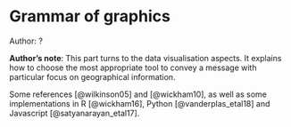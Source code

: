 # Grammar of graphics

::: {.callout-tip}
Author: ?
:::

::: {.callout-note}
**Author's note**: This part turns to the data visualisation aspects. It explains how to
choose the most appropriate tool to convey a message with particular
focus on geographical information.

:::

Some references [@wilkinson05] and [@wickham10], as well as some implementations in R [@wickham16],
Python [@vanderplas_etal18] and Javascript [@satyanarayan_etal17].
